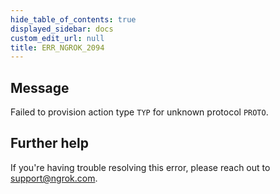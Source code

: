 ```yaml
---
hide_table_of_contents: true
displayed_sidebar: docs
custom_edit_url: null
title: ERR_NGROK_2094
---
```




## Message

Failed to provision action type `TYP` for unknown protocol `PROTO`.

## Further help

If you're having trouble resolving this error, please reach out to [support@ngrok.com](mailto:support@ngrok.com?subject=Help%20with%20ERR_NGROK_2094).

<ErrorDetails error="err_ngrok_2094" />
